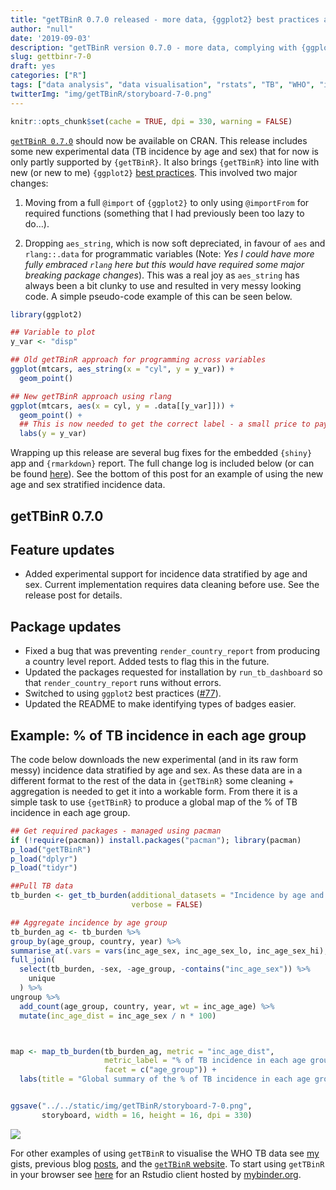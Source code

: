 ```yaml
---
title: "getTBinR 0.7.0 released - more data, {ggplot2} best practices and bug fixes"
author: "null"
date: '2019-09-03'
description: "getTBinR version 0.7.0 - more data, complying with {ggplot2} best practices and some big squashing."
slug: gettbinr-7-0
draft: yes
categories: ["R"]
tags: ["data analysis", "data visualisation", "rstats", "TB", "WHO", "infectious disease"]
twitterImg: "img/getTBinR/storyboard-7-0.png"
---
```



```r
knitr::opts_chunk$set(cache = TRUE, dpi = 330, warning = FALSE)
```

[`getTBinR 0.7.0`](https://www.samabbott.co.uk/getTBinR/) should now be available on CRAN. This release includes some new experimental data (TB incidence by age and sex) that for now is only partly supported by `{getTBinR}`. It also brings `{getTBinR}` into line with new (or new to me) `{ggplot2}` [best practices](https://ggplot2.tidyverse.org/dev/articles/ggplot2-in-packages.html). This involved two major changes:

1. Moving from a full `@import` of `{ggplot2}` to only using `@importFrom` for required functions (something that I had previously been too lazy to do...).

2. Dropping `aes_string`, which is now soft depreciated, in favour of `aes` and `rlang::.data` for programmatic variables (Note: *Yes I could have more fully embraced `rlang` here but this would have required some major breaking package changes*). This was a real joy as `aes_string` has always been a bit clunky to use and resulted in very messy looking code. A simple pseudo-code example of this can be seen below.


```r
library(ggplot2)

## Variable to plot
y_var <- "disp"

## Old getTBinR approach for programming across variables
ggplot(mtcars, aes_string(x = "cyl", y = y_var)) + 
  geom_point()

## New getTBinR approach using rlang
ggplot(mtcars, aes(x = cyl, y = .data[[y_var]])) + 
  geom_point() +
  ## This is now needed to get the correct label - a small price to pay.
  labs(y = y_var)

```

Wrapping up this release are several bug fixes for the embedded `{shiny}` app and `{rmarkdown}` report. The full change log is included below (or can be found [here](https://www.samabbott.co.uk/getTBinR/news/index.html)). See the bottom of this post for an example of using the new age and sex stratified incidence data. 

## getTBinR 0.7.0

## Feature updates

* Added experimental support for incidence data stratified by age and sex. Current implementation requires data cleaning before use. See the release post for details.

## Package updates

* Fixed a bug that was preventing `render_country_report` from producing a country level report. Added tests to flag this in the future.
* Updated the packages requested for installation by `run_tb_dashboard` so that `render_country_report` runs without errors.
* Switched to using `ggplot2` best practices ([#77](https://github.com/seabbs/getTBinR/issues/77)).
* Updated the README to make identifying types of badges easier.

## Example: % of TB incidence in each age group

The code below downloads the new experimental (and in its raw form messy) incidence data stratified by age and sex. As these data are in a different format to the rest of the data in `{getTBinR}` some cleaning + aggregation is needed to get it into a workable form. From there it is a simple task to use `{getTBinR}` to produce a global map of the % of TB incidence in each age group. 


```r
## Get required packages - managed using pacman
if (!require(pacman)) install.packages("pacman"); library(pacman)
p_load("getTBinR")
p_load("dplyr")
p_load("tidyr")

##Pull TB data 
tb_burden <- get_tb_burden(additional_datasets = "Incidence by age and sex",
                           verbose = FALSE)

## Aggregate incidence by age group
tb_burden_ag <- tb_burden %>% 
group_by(age_group, country, year) %>% 
summarise_at(.vars = vars(inc_age_sex, inc_age_sex_lo, inc_age_sex_hi), sum) %>%
full_join(
  select(tb_burden, -sex, -age_group, -contains("inc_age_sex")) %>%
    unique
  ) %>% 
ungroup %>% 
  add_count(age_group, country, year, wt = inc_age_age) %>% 
  mutate(inc_age_dist = inc_age_sex / n * 100)



map <- map_tb_burden(tb_burden_ag, metric = "inc_age_dist", 
                     metric_label = "% of TB incidence in each age group",
                     facet = c("age_group")) +
  labs(title = "Global summary of the % of TB incidence in each age group")


ggsave("../../static/img/getTBinR/storyboard-7-0.png",
       storyboard, width = 16, height = 16, dpi = 330)
```


![](/img/getTBinR/storyboard-7-0.png)

For other examples of using `getTBinR` to visualise the WHO TB data see [my](https://gist.github.com/seabbs) gists, previous blog [posts](https://www.samabbott.co.uk/tags/who/), and the [`getTBinR` website](https://www.samabbott.co.uk/getTBinR/). To start using `getTBinR` in your browser see [here](https://mybinder.org/v2/gh/seabbs/getTBinR/master?urlpath=rstudio) for an Rstudio client hosted by [mybinder.org](https://mybinder.org).
